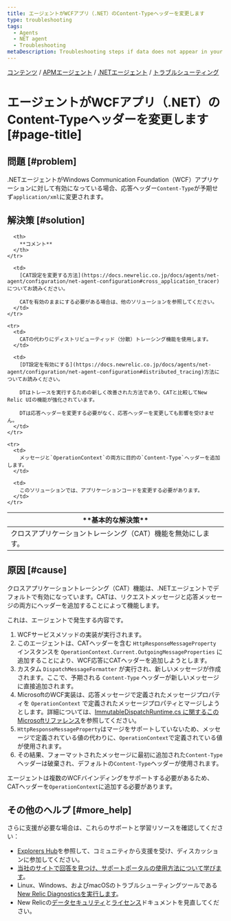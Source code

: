 ```yaml
---
title: エージェントがWCFアプリ（.NET）のContent-Typeヘッダーを変更します
type: troubleshooting
tags:
  - Agents
  - NET agent
  - Troubleshooting
metaDescription: Troubleshooting steps if data does not appear in your app after you installed the New Relic .NET agent.
---
```


[コンテンツ](/docs) / [APMエージェント](/docs/agents) / [.NETエージェント](/docs/agents/net-agent) / [トラブルシューティング](/docs/agents/net-agent/troubleshooting)

# エージェントがWCFアプリ（.NET）のContent-Typeヘッダーを変更します [#page-title]

## 問題 [#problem]

.NETエージェントがWindows Communication Foundation（WCF）アプリケーションに対して有効になっている場合、応答ヘッダー`Content-Type`が予期せず`application/xml`に変更されます。

## 解決策 [#solution]

<table>
  <thead>
    <tr>
      <th style={{ width: "200px" }}>
        **基本的な解決策**
      </th>

      <th>
        **コメント**
      </th>
    </tr>
  </thead>

  <tbody>
    <tr>
      <td>
        クロスアプリケーショントレーシング（CAT）機能を無効にします。
      </td>

      <td>
        [CAT設定を変更する方法](https://docs.newrelic.co.jp/docs/agents/net-agent/configuration/net-agent-configuration#cross_application_tracer)についてお読みください。

        CATを有効のままにする必要がある場合は、他のソリューションを参照してください。
      </td>
    </tr>

    <tr>
      <td>
        CATの代わりにディストリビューティッド（分散）トレーシング機能を使用します。
      </td>

      <td>
        [DT設定を有効にする](https://docs.newrelic.co.jp/docs/agents/net-agent/configuration/net-agent-configuration#distributed_tracing)方法についてお読みください。

        DTはトレースを実行するための新しく改善された方法であり、CATと比較してNew Relic UIの機能が強化されています。

        DTは応答ヘッダーを変更する必要がなく、応答ヘッダーを変更しても影響を受けません。
      </td>
    </tr>

    <tr>
      <td>
        メッセージと`OperationContext`の両方に目的の`Content-Type`ヘッダーを追加します。
      </td>

      <td>
        このソリューションでは、アプリケーションコードを変更する必要があります。
      </td>
    </tr>
  </tbody>
</table>

## 原因 [#cause]

クロスアプリケーショントレーシング（CAT）機能は、.NETエージェントでデフォルトで有効になっています。CATは、リクエストメッセージと応答メッセージの両方にヘッダーを追加することによって機能します。

これは、エージェントで発生する内容です。

1. WCFサービスメソッドの実装が実行されます。
2. このエージェントは、CATヘッダーを含む `HttpResponseMessageProperty` インスタンスを `OperationContext.Current.OutgoingMessageProperties` に追加することにより、WCF応答にCATヘッダーを追加しようとします。
3. カスタム `DispatchMessageFormatter` が実行され、新しいメッセージが作成されます。ここで、予期される `Content-Type` ヘッダーが新しいメッセージに直接追加されます。
4. MicrosoftのWCF実装は、応答メッセージで定義されたメッセージプロパティを `OperationContext` で定義されたメッセージプロパティとマージしようとします。詳細については、[ImmutableDispatchRuntime.cs に関するこのMicrosoftリファレンス](https://referencesource.microsoft.com/#System.ServiceModel/System/ServiceModel/Dispatcher/ImmutableDispatchRuntime.cs,725)を参照してください。
5. `HttpResponseMessageProperty`はマージをサポートしていないため、メッセージで定義されている値の代わりに、`OperationContext`で定義されている値が使用されます。
6. その結果、フォーマットされたメッセージに最初に追加された`Content-Type` ヘッダーは破棄され、デフォルトの`Content-Type`ヘッダーが使用されます。

エージェントは複数のWCFバインディングをサポートする必要があるため、CATヘッダーを`OperationContext`に追加する必要があります。

## その他のヘルプ [#more_help]

さらに支援が必要な場合は、これらのサポートと学習リソースを確認してください：

* [Explorers Hub](https://discuss.newrelic.com/)を参照して、コミュニティから支援を受け、ディスカッションに参加してください。
* [当社のサイトで回答を見つけ、サポートポータルの使用方法について学びます](/docs/using-new-relic/welcome-new-relic/get-started/find-help-use-support-portal)。
* Linux、Windows、およびmacOSのトラブルシューティングツールである[New Relic Diagnosticsを実行します](/docs/using-new-relic/cross-product-functions/troubleshooting/new-relic-diagnostics)。
* New Relicの[データセキュリティ](/docs/security)と[ライセンス](/docs/licenses)ドキュメントを見直してください。
